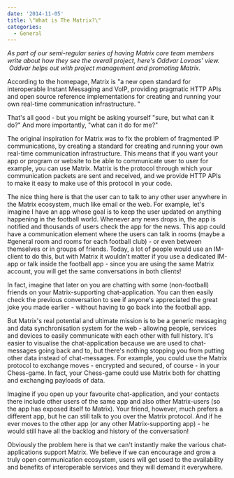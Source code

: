 ```yaml
---
date: '2014-11-05'
title: \"What is The Matrix?\"
categories:
  - General
---
```


<em>As part of our semi-regular series of having Matrix core team members write about how they see the overall project, here's Oddvar Lovaas' view.  Oddvar helps out with project management and promoting Matrix.</em>

According to the homepage, Matrix is "a new open standard for interoperable Instant Messaging and VoIP, providing pragmatic HTTP APIs and open source reference implementations for creating and running your own real-time communication infrastructure. "

That's all good - but you might be asking yourself "sure, but what can it do?" And more importantly, "what can it do for me?"

The original inspiration for Matrix was to fix the problem of fragmented IP communications, by creating a standard for creating and running your own real-time communication infrastructure. This means that if you want your app or program or website to be able to communicate user to user for example, you can use Matrix. Matrix is the protocol through which your communication packets are sent and received, and we provide HTTP APIs to make it easy to make use of this protocol in your code.

The nice thing here is that the user can to talk to any other user anywhere in the Matrix ecosystem, much like email or the web. For example, let's imagine I have an app whose goal is to keep the user updated on anything happening in the football world. Whenever any news drops in, the app is notified and thousands of users check the app for the news. This app could have a communication element where the users can talk in rooms (maybe a #general room and rooms for each football club) - or even between themselves or in groups of friends. Today, a lot of people would use an IM-client to do this, but with Matrix it wouldn't matter if you use a dedicated IM-app or talk inside the football app - since you are using the same Matrix account, you will get the same conversations in both clients!

In fact, imagine that later on you are chatting with some (non-football) friends on your Matrix-supporting chat-application. You can then easily check the previous conversation to see if anyone's appreciated the great joke you made earlier - without having to go back into the football app.

But Matrix's real potential and ultimate mission is to be a generic messaging and data synchronisation system for the web - allowing people, services and devices to easily communicate with each other with full history. It's easier to visualise the chat-application because we are used to chat-messages going back and to, but there's nothing stopping you from putting other data instead of chat-messages. For example, you could use the Matrix protocol to exchange moves - encrypted and secured, of course - in your Chess-game. In fact, your Chess-game could use Matrix both for chatting and exchanging payloads of data.

Imagine if you open up your favourite chat-application, and your contacts there include other users of the same app and also other Matrix-users (so the app has exposed itself to Matrix). Your friend, however, much prefers a different app, but he can still talk to you over the Matrix protocol. And if he ever moves to the other app (or any other Matrix-supporting app) - he would still have all the backlog and history of the conversation!

Obviously the problem here is that we can't instantly make the various chat-applications support Matrix. We believe if we can encourage and grow a truly open communication ecosystem, users will get used to the availability and benefits of interoperable services and they will demand it everywhere.